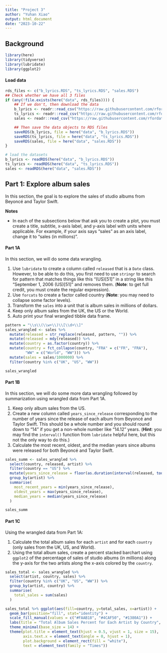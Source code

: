 ```yaml
---
title: "Project 3"
author: "Yuhan Xiao"
output: html_document
date: "2023-10-22"
---
```


## Background 
```r
library(here)
library(tidyverse)
library(lubridate)
library(ggplot2)
```

#### Load data
```r
rds_files <- c("b_lyrics.RDS", "ts_lyrics.RDS", "sales.RDS")
## Check whether we have all 3 files
if (any(!file.exists(here("data", rds_files)))) {
    ## If we don't, then download the data
    b_lyrics <- readr::read_csv("https://raw.githubusercontent.com/rfordatascience/tidytuesday/master/data/2020/2020-09-29/beyonce_lyrics.csv")
    ts_lyrics <- readr::read_csv("https://raw.githubusercontent.com/rfordatascience/tidytuesday/master/data/2020/2020-09-29/taylor_swift_lyrics.csv")
    sales <- readr::read_csv("https://raw.githubusercontent.com/rfordatascience/tidytuesday/master/data/2020/2020-09-29/sales.csv")

    ## Then save the data objects to RDS files
    saveRDS(b_lyrics, file = here("data", "b_lyrics.RDS"))
    saveRDS(ts_lyrics, file = here("data", "ts_lyrics.RDS"))
    saveRDS(sales, file = here("data", "sales.RDS"))
}

# load the datasets
b_lyrics <- readRDS(here("data", "b_lyrics.RDS"))
ts_lyrics <- readRDS(here("data", "ts_lyrics.RDS"))
sales <- readRDS(here("data", "sales.RDS"))
```

## Part 1: Explore album sales
In this section, the goal is to explore the sales of studio albums from Beyoncé and Taylor Swift.

**Notes**

* In each of the subsections below that ask you to create a plot, you must create a title, subtitle, x-axis label, and y-axis label with units where applicable. For example, if your axis says “sales” as an axis label, change it to “sales (in millions)”.

#### Part 1A
In this section, we will do some data wrangling.

1. Use `lubridate` to create a column called `released` that is a `Date` class. However, to be able to do this, you first need to use `stringr` to search for pattern that matches things like this “(US)[51]” in a string like this “September 1, 2006 (US)[51]” and removes them. (**Note**: to get full credit, you must create the regular expression).
2. Use `forcats` to create a factor called country (**Note**: you may need to collapse some factor levels).
3. Transform the `sales` into a unit that is album sales in millions of dollars.
4. Keep only album sales from the UK, the US or the World.
5. Auto print your final wrangled tibble data frame.

```r
pattern = "\\s\\(\\w+\\)\\[\\d+\\]"
sales_wrangled <- sales %>%
  mutate(released = str_replace(released, pattern, "")) %>%
  mutate(released = mdy(released)) %>%
  mutate(country = as.factor(country)) %>%
  mutate(country = fct_collapse(country, "FRA" = c("FR", "FRA"),
         "WW" = c("World", "WW"))) %>%
  mutate(sales = sales/1000000) %>%
  filter(country %in% c("UK", "US", "WW"))

sales_wrangled
```

#### Part 1B
In this section, we will do some more data wrangling followed by summarization using wrangled data from Part 1A.

1. Keep only album sales from the US.
2. Create a new column called `years_since_release` corresponding to the number of years since the release of each album from Beyoncé and Taylor Swift. This should be a whole number and you should round down to “14” if you get a non-whole number like “14.12” years. (**Hint**: you may find the `interval()` function from `lubridate` helpful here, but this not the only way to do this.)
3. Calculate the most recent, oldest, and the median years since albums were released for both Beyoncé and Taylor Swift.
```r
sales_summ <- sales_wrangled %>%
  select(country, released, artist) %>%
  filter(country == "US") %>%
  mutate(years_since_release = floor(as.duration(interval(released, today())) / dyears(1))) %>%
  group_by(artist) %>%
  summarise(
    most_recent_years = min(years_since_release),
    oldest_years = max(years_since_release),
    median_years = median(years_since_release)
  )

sales_summ
```

#### Part 1C
Using the wrangled data from Part 1A:

1. Calculate the total album sales for each `artist` and for each `country` (only sales from the UK, US, and World).
2. Using the total album sales, create a percent stacked barchart using `ggplot2` of the percentage of sales of studio albums (in millions) along the y-axis for the two artists along the x-axis colored by the `country`.

```r
sales_total <- sales_wrangled %>%
  select(artist, country, sales) %>%
  filter(country %in% c("UK", "US", "WW")) %>%
  group_by(artist, country) %>%
  summarise(
    total_sales = sum(sales)
  )

sales_total %>% ggplot(aes(fill=country, y=total_sales, x=artist)) +
  geom_bar(position="fill", stat="identity") +
  scale_fill_manual(values = c("#FAAB18", "#4CAF50", "#1380A1")) +
  labs(title = "Total Album Sales Percent for Each Artist by Country", subtitle = str_wrap("Beyoncé has a higher percent of album sales from the world than Taylor Swift", 50), caption = "Yuhan Xiao", x = "artist", y = "sales (in percent)", color = "country") +
  theme_minimal(base_size = 14) +
  theme(plot.title = element_text(hjust = 0.5, vjust = 1, size = 15), 
        axis.text.x = element_text(angle = 0, hjust = 1),
        plot.background = element_rect(fill = "white"),
        text = element_text(family = "Times"))
  
```
